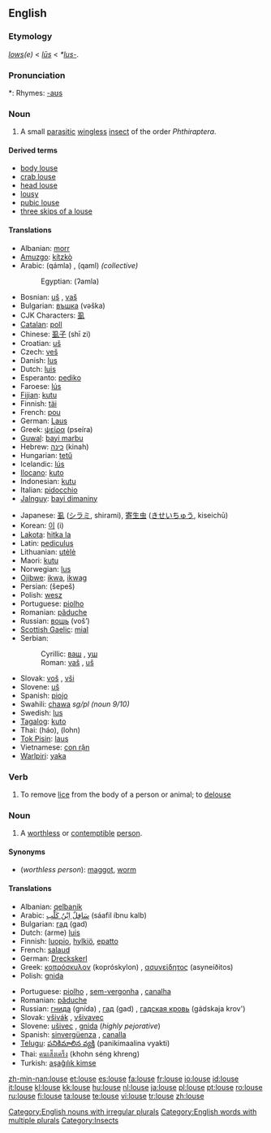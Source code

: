 {{wikipedia}}
==English==

===Etymology===
{{ME.}} ''[[lows]](e)'' < {{AS.}} ''[[lus|lūs]]'' < {{PG.}} ''*[[lus-]]''.

===Pronunciation===
*: Rhymes: [[Rhymes:English:-aʊs|-aʊs]]

===Noun===
{{en-noun|lice}}

# A small [[parasitic]] [[wingless]] [[insect]] of the order ''Phthiraptera''.

====Derived terms====
* [[body louse]]
* [[crab louse]]
* [[head louse]]
* [[lousy]]
* [[pubic louse]]
* [[three skips of a louse]]

====Translations====
{{trans-top|insect}}
* Albanian: [[morr]]
* [[Amuzgo]]: [[kítzkò]]
* Arabic: {{Arab|[[قملة|قَمْلَةٌ]]}} (qámla) {{f}}, {{Arab|[[قمل|قَمْلٌ]]}} (qaml) {{m}} ''(collective)''
*: Egyptian: (ʔamla)
* Bosnian: [[uš]] {{f}}, [[vaš]] {{f}}
* Bulgarian: [[въшка]] (vəška) {{f}}
* CJK Characters: [[虱]]
* [[Catalan]]: [[poll]] {{m}}
* Chinese: [[虱子]] (shī zi)
* Croatian: [[uš]] {{f}}
* Czech: [[veš]] {{f}}
* Danish: [[lus]] {{c}}
* Dutch: [[luis#Dutch|luis]] {{f}}
* Esperanto: [[pediko]]
* Faroese: [[lús]]
* [[Fijian]]: [[kutu]]
* Finnish: [[täi]]
* French: [[pou]] {{m}}
* German: [[Laus]] {{f}}
* Greek: [[ψείρα]] (pseíra) {{f}}
* [[Guwal]]: [[bayi marbu]]
* Hebrew: [[כינה]] (kinah) {{f}}
* Hungarian: [[tetű]]
* Icelandic: [[lús]] {{f}}
* [[Ilocano]]: [[kuto]]
* Indonesian: [[kutu]]
* Italian: [[pidocchio]] {{m}}
* [[Jalnguy]]: [[bayi dimaniny]]
{{trans-mid}}
* Japanese: [[虱]] ([[シラミ]], shirami), [[寄生虫]] ([[きせいちゅう]], kiseichū)
* Korean: [[이]] (i)
* [[Lakota]]: [[hitka la]]
* Latin: [[pediculus]]  {{m}}
* Lithuanian: [[utėlė]] {{f}}
* Maori: [[kutu]]
* Norwegian: [[lus]] {{c}}
* [[Ojibwe]]: [[ikwa]], [[ikwag]] {{p}}
* Persian: {{fa-Arab|[[شپش|شِپِش]]}} (šepeš)
* Polish: [[wesz]] {{f}}
* Portuguese: [[piolho]] {{m}}
* Romanian: [[păduche]] {{m}}
* Russian: [[вошь]] (voš’) {{f}}
* [[Scottish Gaelic]]: [[mial]] {{f}}
* Serbian:
*: Cyrillic: [[ваш]] {{f}}, [[уш]] {{f}}
*: Roman: [[vaš]] {{f}}, [[uš]] {{f}}
* Slovak: [[voš]] {{f}}, [[vši]] {{p}}
* Slovene: [[uš]] {{f}}
* Spanish: [[piojo]] {{m}}
* Swahili: [[chawa]] ''sg/pl (noun 9/10)''
* Swedish: [[lus]] {{c}}
* [[Tagalog]]: [[kuto]]
* Thai: {{Thai|[[เหา]]}} (háo), {{Thai|[[โลน]]}} (lohn)
* [[Tok Pisin]]: [[laus]]
* Vietnamese: [[con rận]]
* [[Warlpiri]]: [[yaka]]
{{trans-bottom}}

===Verb===
{{en-verb|lous|es}}

# To remove [[lice]] from the body of a person or animal; to [[delouse]]

===Noun===
{{en-noun}}

# A [[worthless]] or [[contemptible]] [[person]].

====Synonyms====
* (''worthless person''): [[maggot]], [[worm]]

====Translations====
{{trans-top|worthless person}}
* Albanian: [[qelbanik]]
* Arabic: [[سافل ابن كلب|سَافِلٌ اِبْنُ كَلْب]] (sáafil íbnu kalb) {{m}}
* Bulgarian: [[гад]] (gad) {{m|f}}
* Dutch: (arme) [[luis]] {{m}}
* Finnish: [[luopio]], [[hylkiö]], [[epatto]]
* French: [[salaud]] {{m}}
* German: [[Dreckskerl]] {{m}}
* Greek: [[κοπρόσκυλον]] (kopróskylon) {{n}}, [[ασυνείδητος]] (asyneíðitos) {{m}}
* Polish: [[gnida]] {{f}}
{{trans-mid}}
* Portuguese: [[piolho]] {{m}}, [[sem-vergonha]] {{m|f}}, [[canalha]] {{m|f}}
* Romanian: [[păduche]] {{m}}
* Russian: [[гнида]] (gnída) {{m|f}}, [[гад]] (gad) {{m|f}}, [[гадская кровь]] (gádskaja krov') {{m|f}}
* Slovak: [[všivák]] {{m}}, [[všivavec]] {{m}}
* Slovene: [[ušivec]] {{m}}, [[gnida]] {{f}} (''highly pejorative'')
* Spanish: [[sinvergüenza]] {{m|f}}, [[canalla]] {{m|f}}
* [[Telugu]]: [[పనికిమాలిన వ్యక్తి]] (panikimaalina vyakti)
* Thai: [[คนเส็งเคร็ง]] (khohn séng khreng)
* Turkish: [[aşağılık kimse]]
{{trans-bottom}}

[[Category:English nouns with irregular plurals]]
[[Category:English words with multiple plurals]]
[[Category:Insects]]

[[zh-min-nan:louse]]
[[et:louse]]
[[es:louse]]
[[fa:louse]]
[[fr:louse]]
[[io:louse]]
[[id:louse]]
[[it:louse]]
[[kl:louse]]
[[kk:louse]]
[[hu:louse]]
[[nl:louse]]
[[ja:louse]]
[[pl:louse]]
[[pt:louse]]
[[ro:louse]]
[[ru:louse]]
[[fi:louse]]
[[ta:louse]]
[[te:louse]]
[[vi:louse]]
[[tr:louse]]
[[zh:louse]]
